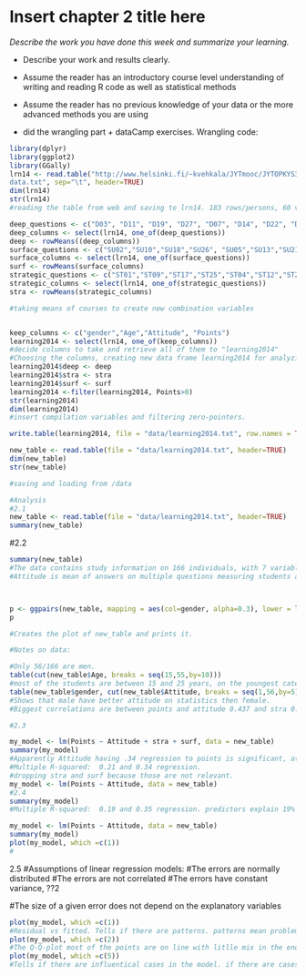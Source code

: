 # Insert chapter 2 title here

*Describe the work you have done this week and summarize your learning.*

- Describe your work and results clearly. 
- Assume the reader has an introductory course level understanding of writing and reading R code as well as statistical methods
- Assume the reader has no previous knowledge of your data or the more advanced methods you are using  

- did the wrangling part + dataCamp exercises.
Wrangling code:
```r
library(dplyr)
library(ggplot2)
library(GGally)
lrn14 <- read.table("http://www.helsinki.fi/~kvehkala/JYTmooc/JYTOPKYS3-
data.txt", sep="\t", header=TRUE)
dim(lrn14)
str(lrn14)
#reading the table from web and saving to lrn14. 183 rows/persons, 60 variables.

deep_questions <- c("D03", "D11", "D19", "D27", "D07", "D14", "D22", "D30","D06",  "D15", "D23", "D31")
deep_columns <- select(lrn14, one_of(deep_questions))
deep <- rowMeans((deep_columns))
surface_questions <- c("SU02","SU10","SU18","SU26", "SU05","SU13","SU21","SU29","SU08","SU16","SU24","SU32")
surface_columns <- select(lrn14, one_of(surface_questions))
surf <- rowMeans(surface_columns)
strategic_questions <- c("ST01","ST09","ST17","ST25","ST04","ST12","ST20","ST28")
strategic_columns <- select(lrn14, one_of(strategic_questions))
stra <- rowMeans(strategic_columns)

#taking means of courses to create new combination variables


keep_columns <- c("gender","Age","Attitude", "Points")
learning2014 <- select(lrn14, one_of(keep_columns))
#decide columns to take and retrieve all of them to "learning2014"
#Choosing the columns, creating new data frame learning2014 for analyzing.
learning2014$deep <- deep
learning2014$stra <- stra
learning2014$surf <- surf
learning2014 <-filter(learning2014, Points>0)
str(learning2014)
dim(learning2014)
#insert compilation variables and filtering zero-pointers.

write.table(learning2014, file = "data/learning2014.txt", row.names = TRUE)

new_table <- read.table(file = "data/learning2014.txt", header=TRUE)
dim(new_table)
str(new_table)

#saving and loading from /data

#Analysis
#2.1
new_table <- read.table(file = "data/learning2014.txt", header=TRUE)
summary(new_table)
```
#2.2
```r
summary(new_table)
#The data contains study information on 166 individuals, with 7 variables: Age(years), gender (F/M), Attitude, points, deep, stra and surf.
#Attitude is mean of answers on multiple questions measuring students attitude towards statistics. Deep, stra and surf are means of multiple questions measuring these subjects. Points is exam points.



p <- ggpairs(new_table, mapping = aes(col=gender, alpha=0.3), lower = list(combo = wrap("facethist", bins = 20)))
p

#Creates the plot of new_table and prints it.

#Notes on data:

#Only 56/166 are men.
table(cut(new_table$Age, breaks = seq(15,55,by=10)))
#most of the students are between 15 and 25 years, on the youngest category. Mean is bigger then median so the distribution of age is skewed to the left.
table(new_table$gender, cut(new_table$Attitude, breaks = seq(1,56,by=5)))
#Shows that male have better attitude on statistics then female.
#Biggest correlations are between points and attitude 0.437 and stra 0.146.

#2.3

my_model <- lm(Points ~ Attitude + stra + surf, data = new_table)
summary(my_model)
#Apparently Attitude having .34 regression to points is significant, attitude has ***
#Multiple R-squared:  0.21 and 0.34 regression.
#dropping stra and surf because those are not relevant.
my_model <- lm(Points ~ Attitude, data = new_table)
#2.4
summary(my_model)
#Multiple R-squared:  0.19 and 0.35 regression. predictors explain 19% of variance. 1 point in attitude raises exam points by 3.53 on average.

my_model <- lm(Points ~ Attitude, data = new_table)
summary(my_model)
plot(my_model, which =c(1))
#

```
2.5
#Assumptions of linear regression models:
#The errors are normally distributed
#The errors are not correlated
#The errors have constant variance, ??2

#The size of a given error does not depend on the explanatory variables

```r
plot(my_model, which =c(1))
#Residual vs fitted. Tells if there are patterns. patterns mean problem with the assumption. if there would be bigger residual on bigger values, the assumption(my_model) would need to be corrected.Residuals seem to be scattered evenly(variance seems constant). 
plot(my_model, which =c(2))
#The Q-Q-plot most of the points are on line with litlle mix in the ends. shows the error assumption.
plot(my_model, which =c(5))
#Tells if there are influentical cases in the model. if there are cases on topor bottom right, those would strongly influence the results.









```